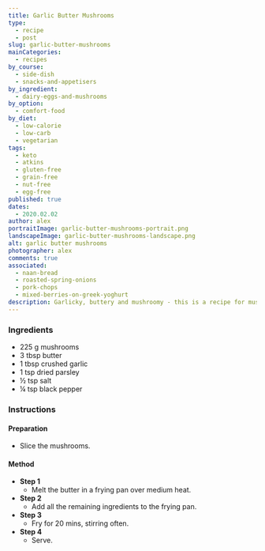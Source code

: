 ```yaml
---
title: Garlic Butter Mushrooms
type:
  - recipe
  - post
slug: garlic-butter-mushrooms
mainCategories: 
  - recipes 
by_course:
  - side-dish
  - snacks-and-appetisers
by_ingredient:
  - dairy-eggs-and-mushrooms
by_option:
  - comfort-food
by_diet:
  - low-calorie
  - low-carb
  - vegetarian
tags: 
  - keto
  - atkins
  - gluten-free
  - grain-free
  - nut-free
  - egg-free
published: true
dates: 
  - 2020.02.02
author: alex
portraitImage: garlic-butter-mushrooms-portrait.png
landscapeImage: garlic-butter-mushrooms-landscape.png
alt: garlic butter mushrooms
photographer: alex
comments: true
associated: 
  - naan-bread
  - roasted-spring-onions
  - pork-chops
  - mixed-berries-on-greek-yoghurt
description: Garlicky, buttery and mushroomy - this is a recipe for mushroom lovers everywhere.
---
```


<Ingredients>

### Ingredients
    
  - 225 g mushrooms
  - 3 tbsp butter
  - 1 tbsp crushed garlic
  - 1 tsp dried parsley
  - ½ tsp salt
  - ¼ tsp black pepper

</Ingredients>

<Instructions>

### Instructions

#### Preparation

  - Slice the mushrooms.

#### Method

  - **Step 1**
    - Melt the butter in a frying pan over medium heat.
  - **Step 2**
    - Add all the remaining ingredients to the frying pan.
  - **Step 3**
    - Fry for 20 mins, stirring often.
  - **Step 4**
    - Serve.

</Instructions>
